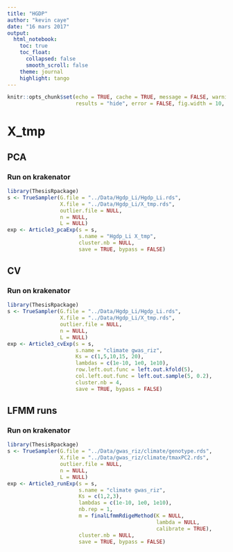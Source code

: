 ```yaml
---
title: "HGDP"
author: "kevin caye"
date: "16 mars 2017"
output:
  html_notebook:
    toc: true
    toc_float:
      collapsed: false
      smooth_scroll: false
    theme: journal
    highlight: tango
---
```




```r
knitr::opts_chunk$set(echo = TRUE, cache = TRUE, message = FALSE, warning = FALSE,
                      results = "hide", error = FALSE, fig.width = 10, fig.width = 10)
```

# X_tmp
## PCA
### Run on krakenator

```r
library(ThesisRpackage)
s <- TrueSampler(G.file = "../Data/Hgdp_Li/Hgdp_Li.rds",
                 X.file = "../Data/Hgdp_Li/X_tmp.rds",
                 outlier.file = NULL,
                 n = NULL,
                 L = NULL)
exp <- Article3_pcaExp(s = s,
                       s.name = "Hgdp_Li X_tmp",
                       cluster.nb = NULL,
                       save = TRUE, bypass = FALSE)

```


## CV
### Run on krakenator

```r
library(ThesisRpackage)
s <- TrueSampler(G.file = "../Data/Hgdp_Li/Hgdp_Li.rds",
                 X.file = "../Data/Hgdp_Li/X_tmp.rds",
                 outlier.file = NULL,
                 n = NULL,
                 L = NULL)
exp <- Article3_cvExp(s = s,
                      s.name = "climate gwas_riz",
                      Ks = c(1,5,10,15, 20),
                      lambdas = c(1e-10, 1e0, 1e10),
                      row.left.out.func = left.out.kfold(5),
                      col.left.out.func = left.out.sample(5, 0.2),
                      cluster.nb = 4,
                      save = TRUE, bypass = FALSE)
```

## LFMM runs
### Run on krakenator

```r
library(ThesisRpackage)
s <- TrueSampler(G.file = "../Data/gwas_riz/climate/genotype.rds",
                 X.file = "../Data/gwas_riz/climate/tmaxPC2.rds",
                 outlier.file = NULL,
                 n = NULL,
                 L = NULL)
exp <- Article3_runExp(s = s,
                       s.name = "climate gwas_riz",
                       Ks = c(1,2,3),
                       lambdas = c(1e-10, 1e0, 1e10),
                       nb.rep = 1,
                       m = finalLfmmRdigeMethod(K = NULL,
                                                lambda = NULL,
                                                calibrate = TRUE),
                       cluster.nb = NULL,
                       save = TRUE, bypass = FALSE)
```
